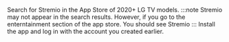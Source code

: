 Search for Stremio in the App Store of 2020+ LG TV models.
:::note
Stremio may not appear in the search results. However, if you go to the enterntainment section of the app store. You should see Stremio
:::
Install the app and log in with the account you created earlier.
